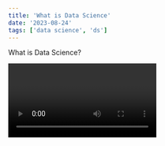 ```yaml
---
title: 'What is Data Science'
date: '2023-08-24'
tags: ['data science', 'ds']
---
```


What is Data Science?

<Video id="bZu2TT6aFSM" />

Hello and welcome to this post.

Sample heading 2

Inside sample heading 2. And some more text.
